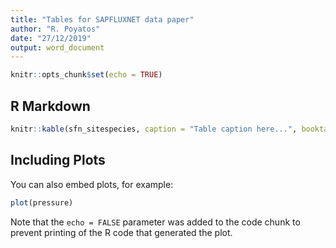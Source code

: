 ```yaml
---
title: "Tables for SAPFLUXNET data paper"
author: "R. Poyatos"
date: "27/12/2019"
output: word_document
---
```


```r
knitr::opts_chunk$set(echo = TRUE)
```

## R Markdown

```r

knitr::kable(sfn_sitespecies, caption = "Table caption here...", booktabs = TRUE)
```

## Including Plots

You can also embed plots, for example:

```r
plot(pressure)
```

Note that the `echo = FALSE` parameter was added to the code chunk to prevent printing of the R code that generated the plot.
